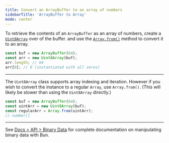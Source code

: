 ```yaml
---
title: Convert an ArrayBuffer to an array of numbers
sidebarTitle: 'ArrayBuffer to Array'
mode: center
---
```


To retrieve the contents of an `ArrayBuffer` as an array of numbers, create a [`Uint8Array`](https://developer.mozilla.org/en-US/docs/Web/JavaScript/Reference/Global_Objects/Uint8Array) over of the buffer. and use the [`Array.from()`](https://developer.mozilla.org/en-US/docs/Web/JavaScript/Reference/Global_Objects/Array/from) method to convert it to an array.

```ts
const buf = new ArrayBuffer(64);
const arr = new Uint8Array(buf);
arr.length; // 64
arr[0]; // 0 (instantiated with all zeros)
```

---

The `Uint8Array` class supports array indexing and iteration. However if you wish to convert the instance to a regular `Array`, use `Array.from()`. (This will likely be slower than using the `Uint8Array` directly.)

```ts
const buf = new ArrayBuffer(64);
const uintArr = new Uint8Array(buf);
const regularArr = Array.from(uintArr);
// number[]
```

---

See [Docs > API > Binary Data](https://bun.com/docs/api/binary-data#conversion) for complete documentation on manipulating binary data with Bun.
